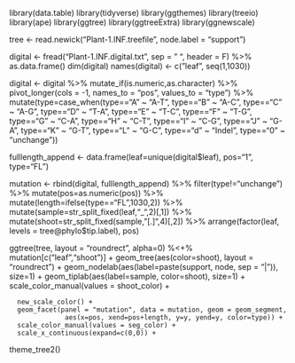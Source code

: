 library(data.table)
library(tidyverse)
library(ggthemes)
library(treeio)
library(ape)
library(ggtree) 
library(ggtreeExtra) 
library(ggnewscale)


tree <- read.newick("Plant-1.INF.treefile", node.label = "support")

digital <- fread("Plant-1.INF.digital.txt", sep = " ", header = F) %>% as.data.frame()
dim(digital)
names(digital) <- c("leaf", seq(1,1030))

digital <- digital %>%
                    mutate_if(is.numeric,as.character) %>% 
                    pivot_longer(cols = -1, names_to = "pos", values_to = "type") %>%
                    mutate(type=case_when(type=="A" ~ "A-T", type=="B" ~ "A-C", type=="C" ~ "A-G",
                                          type=="D" ~ "T-A", type=="E" ~ "T-C", type=="F" ~ "T-G",
                                          type=="G" ~ "C-A", type=="H" ~ "C-T", type=="I" ~ "C-G",
                                          type=="J" ~ "G-A", type=="K" ~ "G-T", type=="L" ~ "G-C",
                                          type=="d" ~ "Indel", type=="0" ~ "unchange"))

fulllength_append <- data.frame(leaf=unique(digital$leaf), pos="1", type="FL")


mutation <- rbind(digital, fulllength_append) %>% filter(type!="unchange") %>% 
                  mutate(pos=as.numeric(pos)) %>% 
                  mutate(length=ifelse(type=="FL",1030,2)) %>% 
                  mutate(sample=str_split_fixed(leaf,"_",2)[,1]) %>% 
                  mutate(shoot=str_split_fixed(sample,"[.]",4)[,2]) %>% 
                  arrange(factor(leaf, levels = tree@phylo$tip.label), pos) 


ggtree(tree, layout = "roundrect", alpha=0) %<+% mutation[c("leaf","shoot")] +
      geom_tree(aes(color=shoot), layout = "roundrect") +
      geom_nodelab(aes(label=paste(support, node, sep = "|")), size=1) +
      geom_tiplab(aes(label=sample, color=shoot), size=1) +
      scale_color_manual(values = shoot_color) +

      new_scale_color() +
      geom_facet(panel = "mutation", data = mutation, geom = geom_segment,
                  aes(x=pos, xend=pos+length, y=y, yend=y, color=type)) +
      scale_color_manual(values = seg_color) +
      scale_x_continuous(expand=c(0,0)) +
   theme_tree2()



